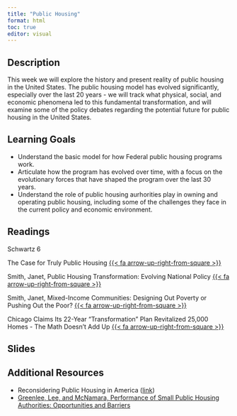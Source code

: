 ```yaml
---
title: "Public Housing"
format: html
toc: true
editor: visual
---
```


## Description

This week we will explore the history and present reality of public housing in the United States. The public housing model has evolved significantly, especially over the last 20 years - we will track what physical, social, and economic phenomena led to this fundamental transformation, and will examine some of the policy debates regarding the potential future for public housing in the United States.

## Learning Goals

-   Understand the basic model for how Federal public housing programs work.
-   Articulate how the program has evolved over time, with a focus on the evolutionary forces that have shaped the program over the last 30 years.
-   Understand the role of public housing aurhorities play in owning and operating public housing, including some of the challenges they face in the current policy and economic environment.

## Readings

Schwartz 6

The Case for Truly Public Housing [{{< fa arrow-up-right-from-square >}}](https://uofi.box.com/s/or9dsm07q9xgjju9s5xne49zipidrzs0)

Smith, Janet, Public Housing Transformation: Evolving National Policy [{{< fa arrow-up-right-from-square >}}](https://uofi.box.com/s/smx7aajkcgvifxiqfd9cvhmgp3o0mpez)

Smith, Janet, Mixed-Income Communities: Designing Out Poverty or Pushing Out the Poor? [{{< fa arrow-up-right-from-square >}}](https://uofi.box.com/s/z18929q8ahkdk1am4frq1kms15rkuouy)

Chicago Claims Its 22-Year "Transformation" Plan Revitalized 25,000 Homes - The Math Doesn't Add Up [{{< fa arrow-up-right-from-square >}}](https://uofi.box.com/s/lov4w66ibuuqcla19gzd69jxwjijgkre)

## Slides

## Additional Resources

-   Reconsidering Public Housing in America ([link](https://beltmag.com/national-public-housing-museum-reconsidering-public-housing-america/))
-   [Greenlee, Lee, and McNamara, Performance of Small Public Housing Authorities: Opportunities and Barriers](https://www.jstor.org/stable/26524883?seq=1#metadata_info_tab_contents)
